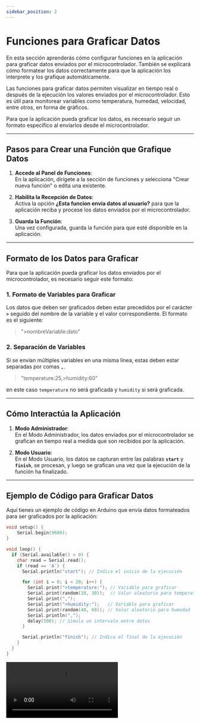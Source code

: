 ```yaml
---
sidebar_position: 2
---
```



# Funciones para Graficar Datos

En esta sección aprenderás cómo configurar funciones en la aplicación para graficar datos enviados por el microcontrolador. También se explicará cómo formatear los datos correctamente para que la aplicación los interprete y los grafique automáticamente.

Las funciones para graficar datos permiten visualizar en tiempo real o después de la ejecución los valores enviados por el microcontrolador. Esto es útil para monitorear variables como temperatura, humedad, velocidad, entre otros, en forma de gráficos.

Para que la aplicación pueda graficar los datos, es necesario seguir un formato específico al enviarlos desde el microcontrolador.

---

## Pasos para Crear una Función que Grafique Datos

1. **Accede al Panel de Funciones**:  
   En la aplicación, dirígete a la sección de funciones y selecciona "Crear nueva función" o edita una existente.

2. **Habilita la Recepción de Datos**:  
   Activa la opción **¿Esta funcion envia datos al usuario?** para que la aplicación reciba y procese los datos enviados por el microcontrolador.

3. **Guarda la Función**:  
   Una vez configurada, guarda la función para que esté disponible en la aplicación.

---

## Formato de los Datos para Graficar

Para que la aplicación pueda graficar los datos enviados por el microcontrolador, es necesario seguir este formato:

### 1. **Formato de Variables para Graficar**

Los datos que deben ser graficados deben estar precedidos por el carácter **`>`** seguido del nombre de la variable y el valor correspondiente. El formato es el siguiente:

> ">nombreVariable:dato"

### 2. **Separación de Variables**

Si se envían múltiples variables en una misma línea, estas deben estar separadas por comas **`,`**.

> "temperature:25,>humidity:60"

en este caso `temperature` no será graficada y `humidity` si será graficada.

---

## Cómo Interactúa la Aplicación

1. **Modo Administrador**:  
   En el Modo Administrador, los datos enviados por el microcontrolador se grafican en tiempo real a medida que son recibidos por la aplicación.

2. **Modo Usuario**:  
   En el Modo Usuario, los datos se capturan entre las palabras **`start`** y **`finish`**, se procesan, y luego se grafican una vez que la ejecución de la función ha finalizado.

---

## Ejemplo de Código para Graficar Datos

Aquí tienes un ejemplo de código en Arduino que envía datos formateados para ser graficados por la aplicación:

```cpp
void setup() {
    Serial.begin(9600);
}

void loop() {
  if (Serial.available() > 0) {
    char read = Serial.read();
    if (read == 'A') {
      Serial.println("start"); // Indica el inicio de la ejecución

      for (int i = 0; i < 20; i++) {
        Serial.print(">temperature:"); // Variable para graficar
        Serial.print(random(20, 30));  // Valor aleatorio para temperatura
        Serial.print(",");
        Serial.print(">humidity:");   // Variable para graficar
        Serial.print(random(40, 60)); // Valor aleatorio para humedad
        Serial.println(",");
        delay(500); // Simula un intervalo entre datos
      }

      Serial.println("finish"); // Indica el final de la ejecución
    }
  }
}
```

<div
  style={{
    border: "1px #e2e8f0 solid",
    display: "flex",
    justifyContent: "center",
  }}
>
  <video
    src={graph}
    loop
    style={{
      border: "black 1px",
      width: "90%",
      height: "auto",
      aspectRatio: "450/253",
    }}
    controls
  ></video>
</div>

